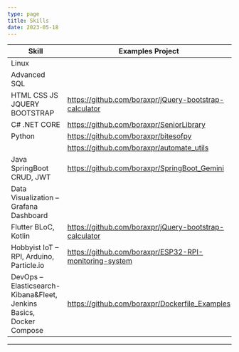 ```yaml
---
type: page
title: Skills
date: 2023-05-18
---
```

| Skill                                  | Examples Project                                       |
| -------------------------------------- | ------------------------------------------------------ |
| Linux                                  |                                                        |
| Advanced SQL                           |                                                        |
| HTML CSS JS JQUERY BOOTSTRAP           | https://github.com/boraxpr/jQuery-bootstrap-calculator |
| C# .NET CORE                           | https://github.com/boraxpr/SeniorLibrary               |
| Python                                 | https://github.com/boraxpr/bitesofpy                   |
|                                        | https://github.com/boraxpr/automate_utils              |
| Java SpringBoot CRUD, JWT              | https://github.com/boraxpr/SpringBoot_Gemini           |
| Data Visualization – Grafana Dashboard |                                                        |
| Flutter BLoC, Kotlin                   | https://github.com/boraxpr/jQuery-bootstrap-calculator |
| Hobbyist IoT – RPI, Arduino, Particle.io|https://github.com/boraxpr/ESP32-RPI-monitoring-system|
| DevOps – Elasticsearch-Kibana&Fleet, Jenkins Basics, Docker Compose | https://github.com/boraxpr/Dockerfile_Examples|
----------------------------

